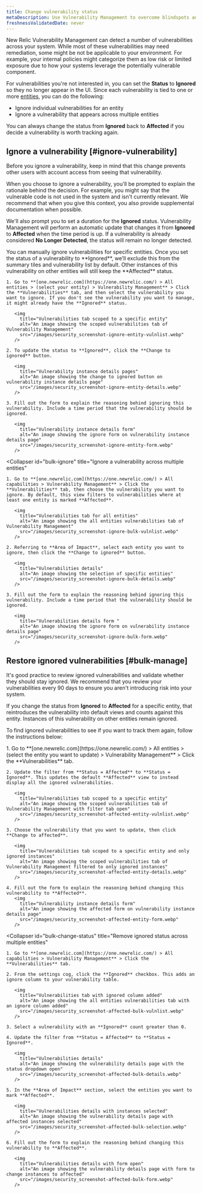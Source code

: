 ```yaml
---
title: Change vulnerability status
metaDescription: Use Vulnerability Management to overcome blindspots and assign remediation to developers as a security team.
freshnessValidatedDate: never
---
```


New Relic Vulnerability Management can detect a number of vulnerabilities across your system. While most of these vulnerabilities may need remediation, some might be not be applicable to your environment. For example, your internal policies might categorize them as low risk or limited exposure due to how your systems leverage the potentially vulnerable component.

For vulnerabilities you're not interested in, you can set the **Status** to **Ignored** so they no longer appear in the UI. Since each vulnerability is tied to one or more [entities](/docs/new-relic-solutions/new-relic-one/core-concepts/what-entity-new-relic/#what-is-entity), you can do the following:

* Ignore individual vulnerabilities for an entity
* Ignore a vulnerability that appears across multiple entities

You can always change the status from **Ignored** back to **Affected** if you decide a vulnerability is worth tracking again.

## Ignore a vulnerability [#ignore-vulnerability]

<Callout variant="tip">
  Before you ignore a vulnerability, keep in mind that this change prevents other users with account access from seeing that vulnerability.
</Callout>

When you choose to ignore a vulnerability, you'll be prompted to explain the rationale behind the decision. For example, you might say that the vulnerable code is not used in the system and isn't currently relevant. We recommend that when you give this context, you also provide supplemental documentation when possible.

We'll also prompt you to set a duration for the **Ignored** status. Vulnerability Management will perform an automatic update that changes it from **Ignored** to **Affected** when the time period is up. If a vulnerability is already considered **No Longer Detected**, the status will remain no longer detected.

<CollapserGroup>
  <Collapser
    id="ignore-entity"
    title="Ignore a vulnerability for a specific entity"
  >
    You can manually ignore vulnerabilities for specific entities. Once you set the status of a vulnerability to **Ignored**, we’ll exclude this from the summary tiles and vulnerability list by default. Other instances of this vulnerability on other entities will still keep the **Affected** status.

    1. Go to **[one.newrelic.com](https://one.newrelic.com/) > All entities > (select your entity) > Vulnerability Management** > Click the **Vulnerabilities** tab, and then select the vulnerability you want to ignore. If you don't see the vulnerability you want to manage, it might already have the **Ignored** status.

       <img
         title="Vulnerabilities tab scoped to a specific entity"
         alt="An image showing the scoped vulnerabilities tab of Vulnerability Management"
         src="/images/security_screenshot-ignore-entity-vulnlist.webp"
       />

    2. To update the status to **Ignored**, click the **Change to ignored** button.

       <img
         title="Vulnerability instance details pages"
         alt="An image showing the change to ignored button on vulnerability instance details page"
         src="/images/security_screenshot-ignore-entity-details.webp"
       />

    3. Fill out the form to explain the reasoning behind ignoring this vulnerability. Include a time period that the vulnerability should be ignored.

       <img
         title="Vulnerability instance details form"
         alt="An image showing the ignore form on vulnerability instance details page"
         src="/images/security_screenshot-ignore-entity-form.webp"
       />
  </Collapser>

  <Collapser
    id="bulk-ignore"
    title="Ignore a vulnerability across multiple entities"
  >
    1. Go to **[one.newrelic.com](https://one.newrelic.com/) > All capabilities > Vulnerability Management** > Click the **Vulnerabilities** tab, then choose the vulnerability you want to ignore. By default, this view filters to vulnerabilities where at least one entity is marked **Affected**.

       <img
         title="Vulnerabilities tab for all entities"
         alt="An image showing the all entities vulnerabilities tab of Vulnerability Management"
         src="/images/security_screenshot-ignore-bulk-vulnlist.webp"
       />

    2. Referring to **Area of Impact**, select each entity you want to ignore, then click the **Change to ignored** button.

       <img
         title="Vulnerabilities details"
         alt="An image showing the selection of specific entities"
         src="/images/security_screenshot-ignore-bulk-details.webp"
       />

    3. Fill out the form to explain the reasoning behind ignoring this vulnerability. Include a time period that the vulnerability should be ignored.

       <img
         title="Vulnerabilities details form "
         alt="An image showing the ignore form on vulnerability instance details page"
         src="/images/security_screenshot-ignore-bulk-form.webp"
       />
  </Collapser>
</CollapserGroup>

## Restore ignored vulnerabilities [#bulk-manage]

It's good practice to review ignored vulnerabilities and validate whether they should stay ignored. We recommend that you review your vulnerabilities every 90 days to ensure you aren't introducing risk into your system.

If you change the status from **Ignored** to **Affected** for a specific entity, that reintroduces the vulnerability into default views and counts against this entity. Instances of this vulnerability on other entities remain ignored.

To find ignored vulnerabilities to see if you want to track them again, follow the instructions below:

<CollapserGroup>
  <Collapser
    id="remove-ignored"
    title="Remove ignored status for a specific entity"
  >
    1. Go to **[one.newrelic.com](https://one.newrelic.com/) > All entities > (select the entity you want to update) > Vulnerability Management** > Click the **Vulnerabilities** tab.

    2. Update the filter from **Status = Affected** to **Status = Ignored**. This updates the default **Affected** view to instead display all the ignored vulnerabilities.

       <img
         title="Vulnerabilities tab scoped to a specific entity"
         alt="An image showing the scoped vulnerabilities tab of Vulnerability Management with filter tab open"
         src="/images/security_screenshot-affected-entity-vulnlist.webp"
       />

    3. Choose the vulnerability that you want to update, then click **Change to affected**.

       <img
         title="Vulnerabilities tab scoped to a specific entity and only ignored instances"
         alt="An image showing the scoped vulnerabilities tab of Vulnerability Management filtered to only ignored instances"
         src="/images/security_screenshot-affected-entity-details.webp"
       />

    4. Fill out the form to explain the reasoning behind changing this vulnerability to **Affected**.
       <img
         title="Vulnerability instance details form"
         alt="An image showing the affected form on vulnerability instance details page"
         src="/images/security_screenshot-affected-entity-form.webp"
       />
  </Collapser>

  <Collapser
    id="bulk-change-status"
    title="Remove ignored status across multiple entities"
  >
    1. Go to **[one.newrelic.com](https://one.newrelic.com/) > All capabilities > Vulnerability Management** > Click the **Vulnerabilities** tab.

    2. From the settings cog, click the **Ignored** checkbox. This adds an ignore column to your vulnerability table.

       <img
         title="Vulnerabilities tab with ignored column added"
         alt="An image showing the all entities vulnerabilities tab with an ignore column added"
         src="/images/security_screenshot-affected-bulk-vulnlist.webp"
       />

    3. Select a vulnerability with an **Ignored** count greater than 0.

    4. Update the filter from **Status = Affected** to **Status = Ignored**.

       <img
         title="Vulnerabilities details"
         alt="An image showing the vulnerability details page with the status dropdown open"
         src="/images/security_screenshot-affected-bulk-details.webp"
       />

    5. In the **Area of Impact** section, select the entities you want to mark **Affected**.

       <img
         title="Vulnerabilities details with instances selected"
         alt="An image showing the vulnerability details page with affected instances selected"
         src="/images/security_screenshot-affected-bulk-selection.webp"
       />

    6. Fill out the form to explain the reasoning behind changing this vulnerability to **Affected**.

       <img
         title="Vulnerabilities details with form open"
         alt="An image showing the vulnerability details page with form to change instances to affected"
         src="/images/security_screenshot-affected-bulk-form.webp"
       />
  </Collapser>
</CollapserGroup>
